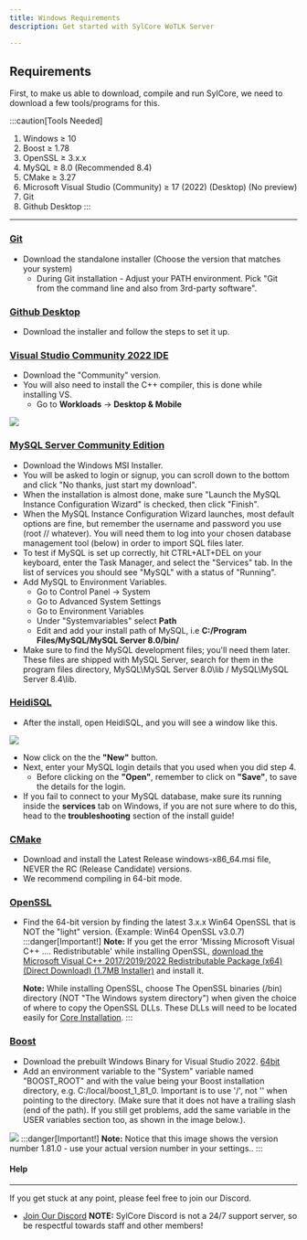 ```yaml
---
title: Windows Requirements
description: Get started with SylCore WoTLK Server

---
```


## Requirements

First, to make us able to download, compile and run SylCore, we need to download a few tools/programs for this.

:::caution[Tools Needed]
1. Windows ≥ 10
2. Boost ≥ 1.78
3. OpenSSL ≥ 3.x.x
4. MySQL ≥ 8.0 (Recommended 8.4)
5. CMake ≥ 3.27
6. Microsoft Visual Studio (Community) ≥ 17 (2022) (Desktop) (No preview)
7. Git
8. Github Desktop
:::
---

### [Git](https://git-scm.com/downloads/win)
   - Download the standalone installer (Choose the version that matches your system)
      - During Git installation - Adjust your PATH environment. Pick "Git from the command line and also from 3rd-party software".


### [Github Desktop](https://github.com/apps/desktop)
   - Download the installer and follow the steps to set it up.


### [Visual Studio Community 2022 IDE](https://visualstudio.microsoft.com/downloads/)
   - Download the "Community" version.
   - You will also need to install the C++ compiler, this is done while installing VS.
      - Go to **Workloads** -> **Desktop & Mobile**

   ![](/src/assets/Selecting-C++-Desktop.png)

### [MySQL Server Community Edition](https://dev.mysql.com/downloads/mysql/8.4.html)
   - Download the Windows MSI Installer.
   - You will be asked to login or signup, you can scroll down to the bottom and click "No thanks, just start my download".
   - When the installation is almost done, make sure "Launch the MySQL Instance Configuration Wizard" is checked, then click "Finish".
   - When the MySQL Instance Configuration Wizard launches, most default options are fine, but remember the username and password you use (root // whatever). You will need them to log into your chosen database management tool (below) in order to import SQL files later.
   - To test if MySQL is set up correctly, hit CTRL+ALT+DEL on your keyboard, enter the Task Manager, and select the "Services" tab. In the list of services you should see "MySQL" with a status of "Running".
   - Add MySQL to Environment Variables.
      - Go to Control Panel -> System
      - Go to Advanced System Settings
      - Go to Environment Variables
      - Under "Systemvariables" select **Path**
      - Edit and add your install path of MySQL, i.e **C:/Program Files/MySQL/MySQL Server 8.0/bin/**
   - Make sure to find the MySQL development files; you'll need them later. These files are shipped with MySQL Server, search for them in the program files directory, MySQL\MySQL Server 8.0\lib / MySQL\MySQL Server 8.4\lib.




### [HeidiSQL](https://www.heidisql.com/download.php)
   - After the install, open HeidiSQL, and you will see a window like this.
   
   ![](/src/assets/HeidiSQL-First-Image.png)
   - Now click on the the **"New"** button.
   - Next, enter your MySQL login details that you used when you did step 4.
      - Before clicking on the **"Open"**, remember to click on **"Save"**, to save the details for the login.
   - If you fail to connect to your MySQL database, make sure its running inside the **services** tab on Windows, if you are not sure where to do this, head to the **troubleshooting** section of the install guide!


### [CMake](https://cmake.org/download/)
   - Download and install the Latest Release windows-x86_64.msi file, NEVER the RC (Release Candidate) versions.
   - We recommend compiling in 64-bit mode.

### [OpenSSL](https://slproweb.com/products/Win32OpenSSL.html)
   - Find the 64-bit version by finding the latest 3.x.x Win64 OpenSSL that is NOT the "light" version. (Example: Win64 OpenSSL v3.0.7)
   :::danger[Important!]
      **Note:** If you get the error 'Missing Microsoft Visual C++ .... Redistributable' while installing OpenSSL, [download the Microsoft Visual C++ 2017/2019/2022 Redistributable Package (x64) (Direct Download) (1.7MB Installer)](https://aka.ms/vs/17/release/vc_redist.x64.exe) and install it.
      
      **Note:** While installing OpenSSL, choose The OpenSSL binaries (/bin) directory (NOT "The Windows system directory") when given the choice of where to copy the OpenSSL DLLs. These DLLs will need to be located easily for [Core Installation]().
   :::

### [Boost](https://www.boost.org)
   - Download the prebuilt Windows Binary for Visual Studio 2022. [64bit](https://sourceforge.net/projects/boost/files/boost-binaries/1.81.0/boost_1_81_0-msvc-14.3-64.exe/download)
   - Add an environment variable to the "System" variable named "BOOST_ROOT" and with the value being your Boost installation directory, e.g. C:/local/boost_1_81_0. Important is to use '/', not '\' when pointing to the directory. (Make sure that it does not have a trailing slash (end of the path). If you still get problems, add the same variable in the USER variables section too, as shown in the image below.).

![](/src/assets/Setting-Boost-In-Variables.png)
:::danger[Important!]
   **Note:** Notice that this image shows the version number 1.81.0 - use your actual version number in your settings..
:::

#### Help
---
If you get stuck at any point, please feel free to join our Discord.

   - [Join Our Discord](https://discord.gg/BQBD5MqspY) **NOTE:** SylCore Discord is not a 24/7 support server, so be respectful towards staff and other members!